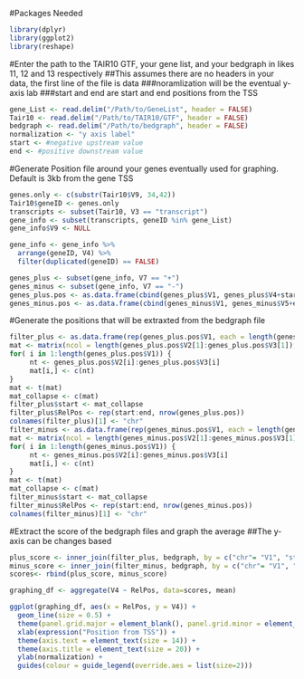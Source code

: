 #Packages Needed
```r
library(dplyr)
library(ggplot2)
library(reshape)
```

#Enter the path to the TAIR10 GTF, your gene list, and your bedgraph in likes 11, 12 and 13 respectively 
##This assumes there are no headers in your data, the first line of the file is data
###noramlization will be the eventual y-axis lab
###start and end are start and end positions from the TSS
```r
gene_List <- read.delim("/Path/to/GeneList", header = FALSE)
Tair10 <- read.delim("/Path/to/TAIR10/GTF", header = FALSE)
bedgraph <- read.delim("/Path/to/bedgraph", header = FALSE)
normalization <- "y axis label"
start <- #negative upstream value
end <- #positive downstream value
```

#Generate Position file around your genes eventually used for graphing. Default is 3kb from the gene TSS

```r
genes.only <- c(substr(Tair10$V9, 34,42))
Tair10$geneID <- genes.only
transcripts <- subset(Tair10, V3 == "transcript")
gene_info <- subset(transcripts, geneID %in% gene_List)
gene_info$V9 <- NULL

gene_info <- gene_info %>%
  arrange(geneID, V4) %>%
  filter(duplicated(geneID) == FALSE)

genes_plus <- subset(gene_info, V7 == "+")
genes_minus <- subset(gene_info, V7 == "-")
genes_plus.pos <- as.data.frame(cbind(genes_plus$V1, genes_plus$V4+start,  genes_plus$V4+end))
genes_minus.pos <- as.data.frame(cbind(genes_minus$V1, genes_minus$V5+end,  genes_minus$V5+start))
```

#Generate the positions that will be extraxted from the bedgraph file
```r
filter_plus <- as.data.frame(rep(genes_plus.pos$V1, each = length(genes_plus.pos$V2[1]:genes_plus.pos$V3[1])))
mat <- matrix(ncol = length(genes_plus.pos$V2[1]:genes_plus.pos$V3[1]), nrow = nrow(genes_plus.pos))
for( i in 1:length(genes_plus.pos$V1)) {
     nt <- genes_plus.pos$V2[i]:genes_plus.pos$V3[i]
     mat[i,] <- c(nt)
}
mat <- t(mat)
mat_collapse <- c(mat)
filter_plus$start <- mat_collapse
filter_plus$RelPos <- rep(start:end, nrow(genes_plus.pos))
colnames(filter_plus)[1] <- "chr"
filter_minus <- as.data.frame(rep(genes_minus.pos$V1, each = length(genes_minus.pos$V2[1]:genes_minus.pos$V3[1])))
mat <- matrix(ncol = length(genes_minus.pos$V2[1]:genes_minus.pos$V3[1]), nrow = nrow(genes_minus.pos))
for( i in 1:length(genes_minus.pos$V1)) {
     nt <- genes_minus.pos$V2[i]:genes_minus.pos$V3[i]
     mat[i,] <- c(nt)
}
mat <- t(mat)
mat_collapse <- c(mat)
filter_minus$start <- mat_collapse
filter_minus$RelPos <- rep(start:end, nrow(genes_minus.pos))
colnames(filter_minus)[1] <- "chr"
```

#Extract the score of the bedgraph files and graph the average
##The y-axis can be changes based
```r
plus_score <- inner_join(filter_plus, bedgraph, by = c("chr"= "V1", "start" = "V2"))
minus_score <- inner_join(filter_minus, bedgraph, by = c("chr"= "V1", "start" = "V2"))
scores<- rbind(plus_score, minus_score)

graphing_df <- aggregate(V4 ~ RelPos, data=scores, mean)

ggplot(graphing_df, aes(x = RelPos, y = V4)) +
  geom_line(size = 0.5) + 
  theme(panel.grid.major = element_blank(), panel.grid.minor = element_blank(), panel.background = element_blank(), axis.line = element_line(colour = "black"), legend.position = c(0.96, 0.8), legend.text = element_text(size = 12), legend.key=element_blank()) +
  xlab(expression("Position from TSS")) +
  theme(axis.text = element_text(size = 14)) +
  theme(axis.title = element_text(size = 20)) +
  ylab(normalization) +
  guides(colour = guide_legend(override.aes = list(size=2)))
```
